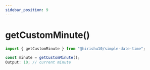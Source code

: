 ```yaml
---
sidebar_position: 9
---
```


# getCustomMinute()

```jsx
import { getCustomMinute } from "@hirishu10/simple-date-time";
```

```jsx
const minute = getCustomMinute();
Output: 10; // current minute
```
